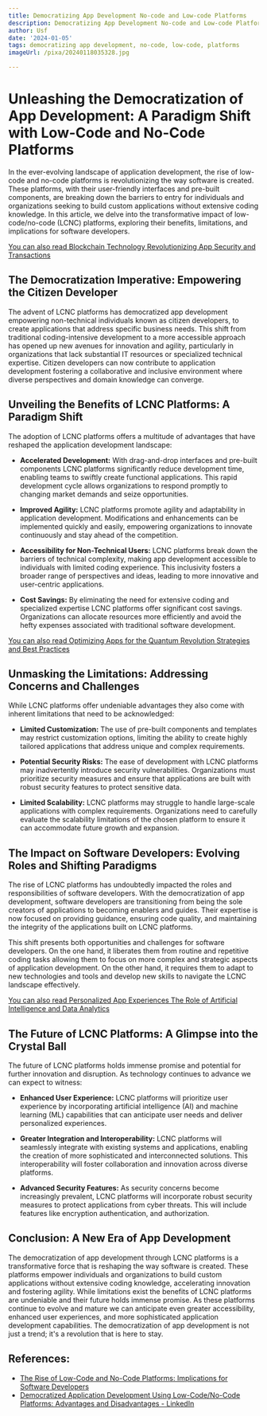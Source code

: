 ```yaml
---
title: Democratizing App Development No-code and Low-code Platforms
description: Democratizing App Development No-code and Low-code Platforms
author: Usf
date: '2024-01-05'
tags: democratizing app development, no-code, low-code, platforms
imageUrl: /pixa/20240118035328.jpg

---
```

# Unleashing the Democratization of App Development: A Paradigm Shift with Low-Code  and No-Code Platforms

In the  ever-evolving  landscape of application development, the rise of low-code and  no-code platforms is revolutionizing the way software is created. These platforms, with their user-friendly  interfaces  and pre-built components,  are breaking  down the barriers to entry for individuals and organizations seeking  to build custom applications  without extensive coding knowledge. In this article, we delve into  the transformative impact of  low-code/no-code (LCNC) platforms, exploring their benefits, limitations,  and implications for software developers.

[You can also read Blockchain  Technology Revolutionizing App Security and Transactions](Blockchain%20Technology%20Revolutionizing%20App%20Security%20and%20Transactions)


##  The Democratization Imperative:  Empowering the Citizen Developer

The advent of LCNC platforms has democratized app development empowering non-technical individuals known as citizen developers,  to create applications  that address specific business needs.  This shift from traditional coding-intensive development to a more accessible approach has opened up new avenues for innovation and  agility,  particularly in organizations that lack  substantial IT resources or specialized technical expertise. Citizen developers can now contribute  to application  development fostering a collaborative and inclusive environment where diverse perspectives and domain knowledge can converge.

## Unveiling the Benefits of LCNC Platforms: A Paradigm Shift

The adoption  of LCNC platforms offers a multitude of advantages that have reshaped the application development landscape:

- **Accelerated Development:** With  drag-and-drop interfaces and pre-built components LCNC platforms significantly reduce development time, enabling teams to  swiftly create functional  applications. This rapid  development cycle allows organizations to respond promptly to changing market demands and seize  opportunities.

- **Improved Agility:** LCNC platforms promote agility and adaptability in application development. Modifications and enhancements can be implemented  quickly and easily, empowering organizations to innovate continuously and stay ahead of the competition.

- **Accessibility for Non-Technical Users:** LCNC  platforms break down the barriers of technical complexity, making app development accessible to individuals with limited coding experience. This inclusivity fosters a broader range of perspectives and ideas, leading to more innovative and user-centric applications.

- **Cost Savings:** By eliminating the need for  extensive coding and specialized expertise LCNC platforms offer significant  cost savings. Organizations  can allocate resources more efficiently and avoid the hefty  expenses associated with traditional software development.

[You  can also read Optimizing Apps for the Quantum Revolution Strategies and Best Practices](Optimizing%20Apps%20for%20the%20Quantum%20Revolution%20Strategies%20and%20Best%20Practices)


## Unmasking the Limitations: Addressing Concerns and Challenges

While LCNC platforms offer  undeniable advantages they also come with inherent limitations that need to be acknowledged:

- **Limited Customization:** The  use of pre-built components and templates may restrict customization options, limiting the ability to create highly tailored applications that address  unique and complex requirements.

- **Potential Security  Risks:** The ease of development with  LCNC platforms may inadvertently introduce security vulnerabilities. Organizations must prioritize  security measures  and ensure that applications are built with robust security features to protect sensitive  data.

- **Limited Scalability:** LCNC platforms may struggle to handle  large-scale applications with complex requirements. Organizations need to carefully evaluate the scalability limitations of the chosen platform to ensure it can accommodate future growth and expansion.

## The Impact on Software Developers: Evolving Roles and Shifting Paradigms

The rise of LCNC  platforms has undoubtedly impacted the roles and responsibilities of  software developers. With the democratization of app development, software developers are transitioning from  being the sole creators of applications to becoming enablers and guides. Their expertise is  now focused on  providing guidance, ensuring code quality, and maintaining the integrity of the applications built on LCNC platforms.

This shift presents both opportunities and challenges for software developers. On the one hand, it liberates them from routine and repetitive coding tasks allowing them to focus on more complex and strategic aspects of application development. On the  other hand, it requires them to adapt to new  technologies  and tools and develop new skills to navigate the LCNC landscape effectively.

[You can also read Personalized App Experiences The Role of Artificial  Intelligence and Data Analytics](Personalized%20App%20Experiences%20The%20Role%20of%20Artificial%20Intelligence%20and%20Data%20Analytics)


## The Future of LCNC Platforms:  A Glimpse into the Crystal Ball

The future of LCNC platforms holds immense promise and potential for further innovation and disruption. As technology continues to advance we  can  expect to witness:

- **Enhanced  User Experience:** LCNC platforms  will prioritize user experience  by incorporating artificial intelligence  (AI) and  machine learning (ML) capabilities that can anticipate user needs and  deliver personalized experiences.

- **Greater Integration and Interoperability:** LCNC  platforms will seamlessly integrate with existing systems and applications, enabling  the creation of more  sophisticated and interconnected solutions.  This interoperability  will foster collaboration and innovation across diverse platforms.

- **Advanced Security Features:** As security concerns become increasingly prevalent, LCNC  platforms  will  incorporate robust security measures to  protect  applications from cyber threats.  This will include features like encryption authentication, and authorization.

## Conclusion: A New Era of App Development

The  democratization of app development through LCNC platforms is a transformative force that is reshaping the way software is created.  These platforms empower  individuals and organizations to build custom applications without  extensive coding knowledge, accelerating innovation and fostering agility. While limitations exist the benefits of LCNC platforms are  undeniable and their future holds immense promise.  As these platforms continue to evolve and mature we can anticipate even greater accessibility, enhanced user experiences, and more sophisticated application development capabilities. The democratization of app  development is  not just a trend; it's a  revolution that is here to stay.

## References:
- [The Rise of Low-Code and No-Code Platforms: Implications for Software Developers](https://ayoub3bidi.medium.com/the-rise-of-low-code-and-no-code-platforms-implications-for-software-developers-38110d795424)
- [Democratized Application Development Using Low-Code/No-Code Platforms: Advantages and Disadvantages - LinkedIn](https://www.linkedin.com/pulse/democratized-application-development-using-platforms-advantages)
